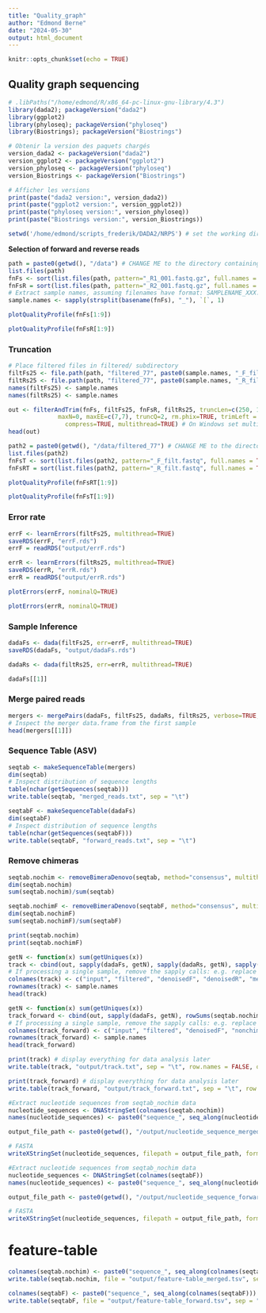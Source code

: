 ```yaml
---
title: "Quality_graph"
author: "Edmond Berne"
date: "2024-05-30"
output: html_document
---
```


```r
knitr::opts_chunk$set(echo = TRUE)
```

## Quality graph sequencing

```r
# .libPaths("/home/edmond/R/x86_64-pc-linux-gnu-library/4.3")
library(dada2); packageVersion("dada2")
library(ggplot2)
library(phyloseq); packageVersion("phyloseq")
library(Biostrings); packageVersion("Biostrings")
```

```r

# Obtenir la version des paquets chargés
version_dada2 <- packageVersion("dada2")
version_ggplot2 <- packageVersion("ggplot2")
version_phyloseq <- packageVersion("phyloseq")
version_Biostrings <- packageVersion("Biostrings")

# Afficher les versions
print(paste("dada2 version:", version_dada2))
print(paste("ggplot2 version:", version_ggplot2))
print(paste("phyloseq version:", version_phyloseq))
print(paste("Biostrings version:", version_Biostrings))

```

```r
setwd('/home/edmond/scripts_frederik/DADA2/NRPS') # set the working directory to the location of this script
```


**Selection of forward and reverse reads**
```r
path = paste0(getwd(), "/data") # CHANGE ME to the directory containing the fastq files after unzipping.
list.files(path)
fnFs <- sort(list.files(path, pattern="_R1_001.fastq.gz", full.names = TRUE))
fnFsR = sort(list.files(path, pattern="_R2_001.fastq.gz", full.names = TRUE))
# Extract sample names, assuming filenames have format: SAMPLENAME_XXX.fastq
sample.names <- sapply(strsplit(basename(fnFs), "_"), `[`, 1)
```

```r
plotQualityProfile(fnFs[1:9])
```

```r
plotQualityProfile(fnFsR[1:9])
```

### Truncation

```r
# Place filtered files in filtered/ subdirectory
filtFs25 <- file.path(path, "filtered_77", paste0(sample.names, "_F_filt.fastq.gz"))
filtRs25 <- file.path(path, "filtered_77", paste0(sample.names, "_R_filt.fastq.gz"))
names(filtFs25) <- sample.names
names(filtRs25) <- sample.names

out <- filterAndTrim(fnFs, filtFs25, fnFsR, filtRs25, truncLen=c(250, 180),
              maxN=0, maxEE=c(7,7), truncQ=2, rm.phix=TRUE, trimLeft = c(23, 19), # remove primer with trimleft
                compress=TRUE, multithread=TRUE) # On Windows set multithread=FALSE
head(out)
```
```r
path2 = paste0(getwd(), "/data/filtered_77") # CHANGE ME to the directory containing the fastq files after unzipping.
list.files(path2)
fnFsT <- sort(list.files(path2, pattern="_F_filt.fastq", full.names = TRUE))
fnFsRT = sort(list.files(path2, pattern="_R_filt.fastq", full.names = TRUE))

plotQualityProfile(fnFsRT[1:9])
```

```r
plotQualityProfile(fnFsT[1:9])
```
### Error rate
```r
errF <- learnErrors(filtFs25, multithread=TRUE)
saveRDS(errF, "errF.rds")
errF = readRDS("output/errF.rds")

```
```r
errR <- learnErrors(filtRs25, multithread=TRUE)
saveRDS(errR, "errR.rds")
errR = readRDS("output/errR.rds")

```

``` r
plotErrors(errF, nominalQ=TRUE)
```

``` r
plotErrors(errR, nominalQ=TRUE)
```


### Sample Inference

```r
dadaFs <- dada(filtFs25, err=errF, multithread=TRUE)
saveRDS(dadaFs, "output/dadaFs.rds")
```

```r
dadaRs <- dada(filtRs25, err=errR, multithread=TRUE)
```

```r
dadaFs[[1]]
```

### Merge paired reads
```r
mergers <- mergePairs(dadaFs, filtFs25, dadaRs, filtRs25, verbose=TRUE, justConcatenate = TRUE)
# Inspect the merger data.frame from the first sample
head(mergers[[1]])
```

### Sequence Table (ASV)
```r
seqtab <- makeSequenceTable(mergers)
dim(seqtab)
# Inspect distribution of sequence lengths
table(nchar(getSequences(seqtab)))
write.table(seqtab, "merged_reads.txt", sep = "\t")
```

```r
seqtabF <- makeSequenceTable(dadaFs)
dim(seqtabF)
# Inspect distribution of sequence lengths
table(nchar(getSequences(seqtabF)))
write.table(seqtabF, "forward_reads.txt", sep = "\t")
```
### Remove chimeras
```r
seqtab.nochim <- removeBimeraDenovo(seqtab, method="consensus", multithread=TRUE, verbose=TRUE)
dim(seqtab.nochim)
sum(seqtab.nochim)/sum(seqtab)

seqtab.nochimF <- removeBimeraDenovo(seqtabF, method="consensus", multithread=TRUE, verbose=TRUE)
dim(seqtab.nochimF)
sum(seqtab.nochimF)/sum(seqtabF)
```

```r
print(seqtab.nochim)
print(seqtab.nochimF)

```

```r
getN <- function(x) sum(getUniques(x))
track <- cbind(out, sapply(dadaFs, getN), sapply(dadaRs, getN), sapply(mergers, getN), rowSums(seqtab.nochim))
# If processing a single sample, remove the sapply calls: e.g. replace sapply(dadaFs, getN) with getN(dadaFs)
colnames(track) <- c("input", "filtered", "denoisedF", "denoisedR", "merged", "nonchim")
rownames(track) <- sample.names
head(track)
```



```r
getN <- function(x) sum(getUniques(x))
track_forward <- cbind(out, sapply(dadaFs, getN), rowSums(seqtab.nochimF))
# If processing a single sample, remove the sapply calls: e.g. replace sapply(dadaFs, getN) with getN(dadaFs)
colnames(track_forward) <- c("input", "filtered", "denoisedF", "nonchim")
rownames(track_forward) <- sample.names
head(track_forward)
```

```r
print(track) # display everything for data analysis later
write.table(track, "output/track.txt", sep = "\t", row.names = FALSE, quote = FALSE)
```


```r
print(track_forward) # display everything for data analysis later
write.table(track_forward, "output/track_forward.txt", sep = "\t", row.names = FALSE, quote = FALSE)
```


```r
#Extract nucleotide sequences from seqtab_nochim data
nucleotide_sequences <- DNAStringSet(colnames(seqtab.nochim))
names(nucleotide_sequences) <- paste0("sequence_", seq_along(nucleotide_sequences))

output_file_path <- paste0(getwd(), "/output/nucleotide_sequence_merged.fasta")

# FASTA
writeXStringSet(nucleotide_sequences, filepath = output_file_path, format = "fasta")

#Extract nucleotide sequences from seqtab_nochim data
nucleotide_sequences <- DNAStringSet(colnames(seqtabF))
names(nucleotide_sequences) <- paste0("sequence_", seq_along(nucleotide_sequences))

output_file_path <- paste0(getwd(), "/output/nucleotide_sequence_forward.fasta")

# FASTA
writeXStringSet(nucleotide_sequences, filepath = output_file_path, format = "fasta")

```

# feature-table
```r
colnames(seqtab.nochim) <- paste0("sequence_", seq_along(colnames(seqtab.nochim)))
write.table(seqtab.nochim, file = "output/feature-table_merged.tsv", sep = "\t", quote = FALSE, row.names = TRUE)

colnames(seqtabF) <- paste0("sequence_", seq_along(colnames(seqtabF)))
write.table(seqtabF, file = "output/feature-table_forward.tsv", sep = "\t", quote = FALSE, row.names = TRUE)
```

